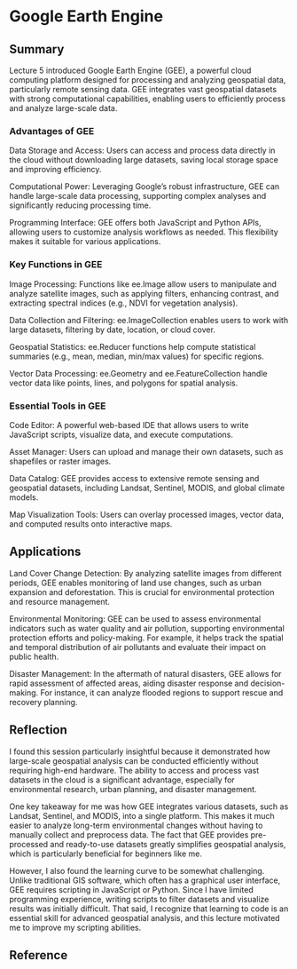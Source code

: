 # Google Earth Engine

## Summary

Lecture 5 introduced Google Earth Engine (GEE), a powerful cloud computing platform designed for processing and analyzing geospatial data, particularly remote sensing data. GEE integrates vast geospatial datasets with strong computational capabilities, enabling users to efficiently process and analyze large-scale data.

### Advantages of GEE

Data Storage and Access: Users can access and process data directly in the cloud without downloading large datasets, saving local storage space and improving efficiency.

Computational Power: Leveraging Google’s robust infrastructure, GEE can handle large-scale data processing, supporting complex analyses and significantly reducing processing time.

Programming Interface: GEE offers both JavaScript and Python APIs, allowing users to customize analysis workflows as needed. This flexibility makes it suitable for various applications.

### Key Functions in GEE

Image Processing: Functions like ee.Image allow users to manipulate and analyze satellite images, such as applying filters, enhancing contrast, and extracting spectral indices (e.g., NDVI for vegetation analysis).

Data Collection and Filtering: ee.ImageCollection enables users to work with large datasets, filtering by date, location, or cloud cover.

Geospatial Statistics: ee.Reducer functions help compute statistical summaries (e.g., mean, median, min/max values) for specific regions.

Vector Data Processing: ee.Geometry and ee.FeatureCollection handle vector data like points, lines, and polygons for spatial analysis.

### Essential Tools in GEE

Code Editor: A powerful web-based IDE that allows users to write JavaScript scripts, visualize data, and execute computations.

Asset Manager: Users can upload and manage their own datasets, such as shapefiles or raster images.

Data Catalog: GEE provides access to extensive remote sensing and geospatial datasets, including Landsat, Sentinel, MODIS, and global climate models.

Map Visualization Tools: Users can overlay processed images, vector data, and computed results onto interactive maps.

## Applications

Land Cover Change Detection: By analyzing satellite images from different periods, GEE enables monitoring of land use changes, such as urban expansion and deforestation. This is crucial for environmental protection and resource management.

Environmental Monitoring: GEE can be used to assess environmental indicators such as water quality and air pollution, supporting environmental protection efforts and policy-making. For example, it helps track the spatial and temporal distribution of air pollutants and evaluate their impact on public health.

Disaster Management: In the aftermath of natural disasters, GEE allows for rapid assessment of affected areas, aiding disaster response and decision-making. For instance, it can analyze flooded regions to support rescue and recovery planning.

## Reflection

I found this session particularly insightful because it demonstrated how large-scale geospatial analysis can be conducted efficiently without requiring high-end hardware. The ability to access and process vast datasets in the cloud is a significant advantage, especially for environmental research, urban planning, and disaster management.

One key takeaway for me was how GEE integrates various datasets, such as Landsat, Sentinel, and MODIS, into a single platform. This makes it much easier to analyze long-term environmental changes without having to manually collect and preprocess data. The fact that GEE provides pre-processed and ready-to-use datasets greatly simplifies geospatial analysis, which is particularly beneficial for beginners like me.

However, I also found the learning curve to be somewhat challenging. Unlike traditional GIS software, which often has a graphical user interface, GEE requires scripting in JavaScript or Python. Since I have limited programming experience, writing scripts to filter datasets and visualize results was initially difficult. That said, I recognize that learning to code is an essential skill for advanced geospatial analysis, and this lecture motivated me to improve my scripting abilities.

## Reference
